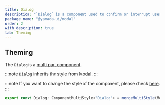 ```yaml
---
title: Dialog
description: "`Dialog` is a component used to confirm or interrupt user actions."
package_name: "@yamada-ui/modal"
order: 2
with_description: true
tab: Theming
---
```


## Theming

The `Dialog` is a [multi part component](/styled-system/theming/component-styles#multi-part-components).

:::note
`Dialog` inherits the style from [Modal](/components/overlay/modal).
:::

:::note
If you want to change the style of the component, please check [here](/styled-system/theming/customize-theme#changing-the-style-of-components).
:::

```ts
export const Dialog: ComponentMultiStyle<"Dialog"> = mergeMultiStyle(Modal)()
```
